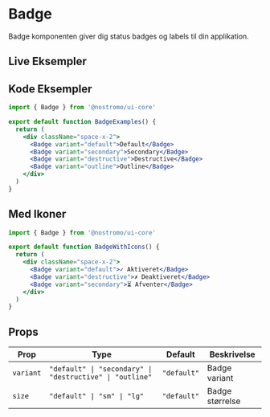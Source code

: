 
# Badge

Badge komponenten giver dig status badges og labels til din applikation.

## Live Eksempler

<StorybookEmbed story="components-badge--default" />

<StorybookEmbed story="components-badge--all-variants" />

<StorybookEmbed story="components-badge--with-icons" />

## Kode Eksempler

```jsx
import { Badge } from '@nostromo/ui-core'

export default function BadgeExamples() {
  return (
    <div className="space-x-2">
      <Badge variant="default">Default</Badge>
      <Badge variant="secondary">Secondary</Badge>
      <Badge variant="destructive">Destructive</Badge>
      <Badge variant="outline">Outline</Badge>
    </div>
  )
}
```

## Med Ikoner

```jsx
import { Badge } from '@nostromo/ui-core'

export default function BadgeWithIcons() {
  return (
    <div className="space-x-2">
      <Badge variant="default">✓ Aktiveret</Badge>
      <Badge variant="destructive">✗ Deaktiveret</Badge>
      <Badge variant="secondary">⏳ Afventer</Badge>
    </div>
  )
}
```

## Props

| Prop | Type | Default | Beskrivelse |
|------|------|---------|-------------|
| `variant` | `"default" \| "secondary" \| "destructive" \| "outline"` | `"default"` | Badge variant |
| `size` | `"default" \| "sm" \| "lg"` | `"default"` | Badge størrelse |
